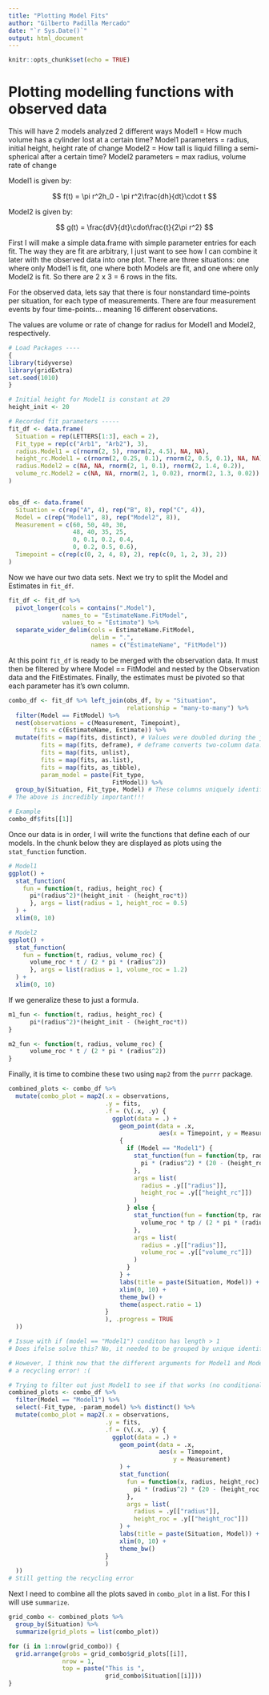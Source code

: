 ```yaml
---
title: "Plotting Model Fits"
author: "Gilberto Padilla Mercado"
date: "`r Sys.Date()`"
output: html_document
---
```


```r
knitr::opts_chunk$set(echo = TRUE)
```

# Plotting modelling functions with observed data

This will have 2 models analyzed 2 different ways
Model1 = How much volume has a cylinder lost at a certain time?
Model1 parameters = radius, initial height, height rate of change
Model2 = How tall is liquid filling a semi-spherical after a certain time?
Model2 parameters = max radius, volume rate of change

Model1 is given by:

$$
f(t) = \pi r^2h_0 - \pi r^2\frac{dh}{dt}\cdot t 
$$

Model2 is given by:

$$
g(t) = \frac{dV}{dt}\cdot\frac{t}{2\pi r^2}
$$

First I will make a simple data.frame with simple parameter entries for each fit.
The way they are fit are arbitrary, I just want to see how I can combine it later with
the observed data into one plot.
There are three situations: one where only Model1 is fit, one where both Models are fit,
and one where only Model2 is fit.
So there are 2 x 3 = 6 rows in the fits.

For the observed data, lets say that there is four nonstandard time-points per situation,
for each type of measurements.
There are four measurement events by four time-points... meaning 16 different observations.

The values are volume or rate of change for radius for Model1 and Model2, respectively.

```r
# Load Packages ----
{
library(tidyverse)
library(gridExtra)
set.seed(1010)
}

# Initial height for Model1 is constant at 20
height_init <- 20

# Recorded fit parameters -----
fit_df <- data.frame(
  Situation = rep(LETTERS[1:3], each = 2),
  Fit_type = rep(c("Arb1", "Arb2"), 3),
  radius.Model1 = c(rnorm(2, 5), rnorm(2, 4.5), NA, NA),
  height_rc.Model1 = c(rnorm(2, 0.25, 0.1), rnorm(2, 0.5, 0.1), NA, NA),
  radius.Model2 = c(NA, NA, rnorm(2, 1, 0.1), rnorm(2, 1.4, 0.2)),
  volume_rc.Model2 = c(NA, NA, rnorm(2, 1, 0.02), rnorm(2, 1.3, 0.02))
)


obs_df <- data.frame(
  Situation = c(rep("A", 4), rep("B", 8), rep("C", 4)),
  Model = c(rep("Model1", 8), rep("Model2", 8)),
  Measurement = c(60, 50, 40, 30,
                  48, 40, 35, 25,
                  0, 0.1, 0.2, 0.4,
                  0, 0.2, 0.5, 0.6),
  Timepoint = c(rep(c(0, 2, 4, 8), 2), rep(c(0, 1, 2, 3), 2))
)

```

Now we have our two data sets.
Next we try to split the Model and Estimates in `fit_df`.

```r
fit_df <- fit_df %>%
  pivot_longer(cols = contains(".Model"),
               names_to = "EstimateName.FitModel",
               values_to = "Estimate") %>%
  separate_wider_delim(cols = EstimateName.FitModel,
                       delim = ".",
                       names = c("EstimateName", "FitModel"))

```

At this point `fit_df` is ready to be merged with the observation data.
It must then be filtered by where Model == FitModel and nested by the Observation data
and the FitEstimates.
Finally, the estimates must be pivoted so that each parameter has it's own column.

```r
combo_df <- fit_df %>% left_join(obs_df, by = "Situation",
                                 relationship = "many-to-many") %>%
  filter(Model == FitModel) %>%
  nest(observations = c(Measurement, Timepoint),
       fits = c(EstimateName, Estimate)) %>%
  mutate(fits = map(fits, distinct), # Values were doubled during the join
         fits = map(fits, deframe), # deframe converts two-column data.frames into named list
         fits = map(fits, unlist),
         fits = map(fits, as.list),
         fits = map(fits, as_tibble),
         param_model = paste(Fit_type,
                             FitModel)) %>%
  group_by(Situation, Fit_type, Model) # These columns uniquely identify the columns
# The above is incredibly important!!!

# Example
combo_df$fits[[1]]
```

Once our data is in order, I will write the functions that define each of our models.
In the chunk below they are displayed as plots using the `stat_function` function.

```r

# Model1
ggplot() +
  stat_function(
    fun = function(t, radius, height_roc) {
      pi*(radius^2)*(height_init - (height_roc*t))
      }, args = list(radius = 1, height_roc = 0.5)
  ) +
  xlim(0, 10)

# Model2
ggplot() +
  stat_function(
    fun = function(t, radius, volume_roc) {
      volume_roc * t / (2 * pi * (radius^2))
      }, args = list(radius = 1, volume_roc = 1.2)
  ) +
  xlim(0, 10)
```

If we generalize these to just a formula.

```r
m1_fun <- function(t, radius, height_roc) {
      pi*(radius^2)*(height_init - (height_roc*t))
}

m2_fun <- function(t, radius, volume_roc) {
      volume_roc * t / (2 * pi * (radius^2))
}

```


Finally, it is time to combine these two using `map2` from the `purrr` package.

```r

combined_plots <- combo_df %>%
  mutate(combo_plot = map2(.x = observations,
                           .y = fits,
                           .f = (\(.x, .y) {
                             ggplot(data = .) +
                               geom_point(data = .x,
                                          aes(x = Timepoint, y = Measurement)) +
                               {
                                 if (Model == "Model1") {
                                   stat_function(fun = function(tp, radius, height_roc) {
                                     pi * (radius^2) * (20 - (height_roc * tp))
                                   },
                                   args = list(
                                     radius = .y[["radius"]],
                                     height_roc = .y[["height_rc"]])
                                   )
                                 } else {
                                   stat_function(fun = function(tp, radius, volume_roc) {
                                     volume_roc * tp / (2 * pi * (radius^2))
                                   },
                                   args = list(
                                     radius = .y[["radius"]],
                                     volume_roc = .y[["volume_rc"]])
                                   )
                                 }
                               } + 
                               labs(title = paste(Situation, Model)) +
                               xlim(0, 10) +
                               theme_bw() +
                               theme(aspect.ratio = 1)
                           }
                           ), .progress = TRUE
  ))

# Issue with if (model == "Model1") conditon has length > 1
# Does ifelse solve this? No, it needed to be grouped by unique identifying columns

# However, I think now that the different arguments for Model1 and Model2 are causing
# a recycling error! :(

# Trying to filter out just Model1 to see if that works (no conditional statement)
combined_plots <- combo_df %>%
  filter(Model == "Model1") %>%
  select(-Fit_type, -param_model) %>% distinct() %>%
  mutate(combo_plot = map2(.x = observations,
                           .y = fits,
                           .f = (\(.x, .y) {
                             ggplot(data = .) +
                               geom_point(data = .x,
                                          aes(x = Timepoint,
                                              y = Measurement)
                               ) +
                               stat_function(
                                 fun = function(x, radius, height_roc) {
                                   pi * (radius^2) * (20 - (height_roc * x))
                                 },
                                 args = list(
                                   radius = .y[["radius"]],
                                   height_roc = .y[["height_roc"]])
                               ) + 
                               labs(title = paste(Situation, Model)) +
                               xlim(0, 10) +
                               theme_bw()
                           }
                           )
  ))
# Still getting the recycling error
```

Next I need to combine all the plots saved in `combo_plot` in a list.
For this I will use `summarize`.


```r
grid_combo <- combined_plots %>%
  group_by(Situation) %>%
  summarize(grid_plots = list(combo_plot))

for (i in 1:nrow(grid_combo)) {
  grid.arrange(grobs = grid_combo$grid_plots[[i]],
               nrow = 1,
               top = paste("This is ",
                           grid_combo$Situation[[i]]))
}

```

